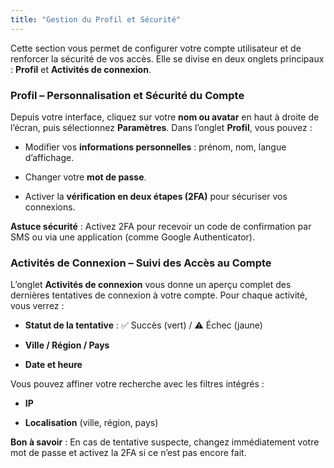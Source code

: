 ```yaml
---
title: "Gestion du Profil et Sécurité"
---
```


Cette section vous permet de configurer votre compte utilisateur et de renforcer la sécurité de vos accès. Elle se divise en deux onglets principaux : **Profil** et **Activités de connexion**.

### Profil – Personnalisation et Sécurité du Compte

Depuis votre interface, cliquez sur votre **nom ou avatar** en haut à droite de l’écran, puis sélectionnez **Paramètres**. Dans l’onglet **Profil**, vous pouvez :

   * Modifier vos **informations personnelles** : prénom, nom, langue d’affichage.

   * Changer votre **mot de passe**.

   * Activer la **vérification en deux étapes (2FA)** pour sécuriser vos connexions.

<Tip>**Astuce sécurité** : Activez 2FA pour recevoir un code de confirmation par SMS ou via une application (comme Google Authenticator).
</Tip>

### Activités de Connexion – Suivi des Accès au Compte

L’onglet **Activités de connexion** vous donne un aperçu complet des dernières tentatives de connexion à votre compte. Pour chaque activité, vous verrez :

   * **Statut de la tentative** : ✅ Succès (vert) / ⚠️ Échec (jaune)

   * **Ville / Région / Pays**

   * **Date et heure**

Vous pouvez affiner votre recherche avec les filtres intégrés :

   * **IP**

   * **Localisation** (ville, région, pays)

<Note>**Bon à savoir** : En cas de tentative suspecte, changez immédiatement votre mot de passe et activez la 2FA si ce n’est pas encore fait.
</Note>




